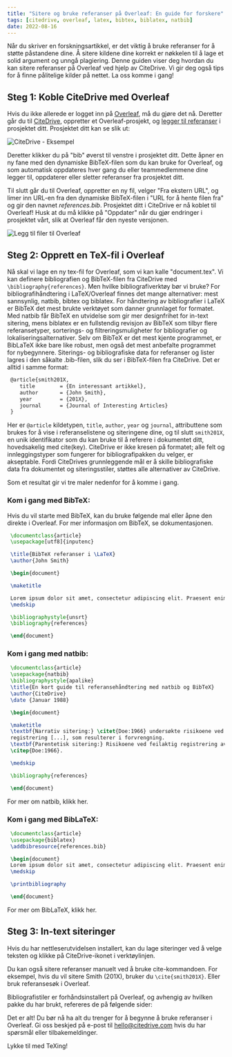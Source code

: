```yaml
---
title: "Sitere og bruke referanser på Overleaf: En guide for forskere"  
tags: [citedrive, overleaf, latex, bibtex, biblatex, natbib]  
date: 2022-08-16  
---
```


Når du skriver en forskningsartikkel, er det viktig å bruke referanser for å støtte påstandene dine. Å sitere kildene dine korrekt er nøkkelen til å lage et solid argument og unngå plagiering. Denne guiden viser deg hvordan du kan sitere referanser på Overleaf ved hjelp av CiteDrive. Vi gir deg også tips for å finne pålitelige kilder på nettet. La oss komme i gang!


<CiteDrive />

## Steg 1: Koble CiteDrive med Overleaf

Hvis du ikke allerede er logget inn på [Overleaf](https://www.overleaf.com/), må du gjøre det nå. Deretter går du til [CiteDrive](https://www.citedrive.com/), oppretter et Overleaf-prosjekt, og [legger til referanser](https://citedrive.medium.com/adding-bibliographic-references-to-overleaf-with-citedrive-325f131e3ca2) i prosjektet ditt. Prosjektet ditt kan se slik ut:

![CiteDrive - Eksempel](@assets/images/tutorial/citedrive_project_example.png)

Deretter klikker du på "bib" øverst til venstre i prosjektet ditt. Dette åpner en ny fane med den dynamiske BibTeX-filen som du kan bruke for Overleaf, og som automatisk oppdateres hver gang du eller teammedlemmene dine legger til, oppdaterer eller sletter referanser fra prosjektet ditt.

Til slutt går du til Overleaf, oppretter en ny fil, velger "Fra ekstern URL", og limer inn URL-en fra den dynamiske BibTeX-filen i "URL for å hente filen fra" og gir den navnet *references.bib*.
Prosjektet ditt i CiteDrive er nå koblet til Overleaf! Husk at du må klikke på "Oppdater" når du gjør endringer i prosjektet vårt, slik at Overleaf får den nyeste versjonen.

![Legg til filer til Overleaf](@assets/images/tutorial/export_bib_to_overleaf.png)

## Steg 2: Opprett en TeX-fil i Overleaf

Nå skal vi lage en ny tex-fil for Overleaf, som vi kan kalle "document.tex". Vi kan definere bibliografien og BibTeX-filen fra CiteDrive med `\bibliography{references}`. Men hvilke bibliografiverktøy bør vi bruke? For bibliografihåndtering i LaTeX/Overleaf finnes det mange alternativer: mest sannsynlig, natbib, bibtex og biblatex. For håndtering av bibliografier i LaTeX er BibTeX det mest brukte verktøyet som danner grunnlaget for formatet. Med natbib får BibTeX en utvidelse som gir mer designfrihet for in-text sitering, mens biblatex er en fullstendig revisjon av BibTeX som tilbyr flere referansetyper, sorterings- og filtreringsmuligheter for bibliografier og lokaliseringsalternativer. Selv om BibTeX er det mest kjente programmet, er BibLaTeX ikke bare like robust, men også det mest anbefalte programmet for nybegynnere. Siterings- og bibliografiske data for referanser og lister lagres i den såkalte .bib-filen, slik du ser i BibTeX-filen fra CiteDrive. Det er alltid i samme format:

```latex
 @article{smith201X,
 	title        = {En interessant artikkel},
 	author       = {John Smith},
 	year         = {201X},
 	journal      = {Journal of Interesting Articles}
 }
```

Her er `@article` kildetypen, `title`, `author`, `year` og `journal`, attributtene som brukes for å vise i referanselistene og siteringene dine, og til slutt `smith201X`, en unik identifikator som du kan bruke til å referere i dokumentet ditt, hovedsakelig med cite(key). CiteDrive er ikke kresen på formatet; alle felt og innleggingstyper som fungerer for bibliografipakken du velger, er akseptable. Fordi CiteDrives grunnleggende mål er å skille bibliografiske data fra dokumentet og siteringsstiler, støttes alle alternativer av CiteDrive.

Som et resultat gir vi tre maler nedenfor for å komme i gang.

### Kom i gang med BibTeX:

Hvis du vil starte med BibTeX, kan du bruke følgende mal eller åpne den direkte i Overleaf. For mer informasjon om BibTeX, se dokumentasjonen.

```latex title="document.tex"
 \documentclass{article}
 \usepackage[utf8]{inputenc}

 \title{BibTeX referanser i \LaTeX}
 \author{John Smith}

 \begin{document}

 \maketitle

 Lorem ipsum dolor sit amet, consectetur adipiscing elit. Praesent enim urna, dapibus et bibendum vel, consectetur et turpis. Cras a molestie nulla. \cite{Hemingway1952}
 \medskip

 \bibliographystyle{unsrt}
 \bibliography{references}

 \end{document}
```

### Kom i gang med natbib:

```latex
 \documentclass{article}
 \usepackage{natbib}
 \bibliographystyle{apalike}
 \title{En kort guide til referansehåndtering med natbib og BibTeX}
 \author{CiteDrive}
 \date {Januar 1988}

 \begin{document}

 \maketitle
 \textbf{Narrativ sitering:} \citet{Doe:1966} undersøkte risikoene ved feilaktig \\
 registrering [...], som resulterer i forvrengning.
 \textbf{Parentetisk sitering:} Risikoene ved feilaktig registrering av [...] kan føre til forvrengning
 \citep{Doe:1966}.

 \medskip

 \bibliography{references}

 \end{document}
```

For mer om natbib, klikk her.

### Kom i gang med BibLaTeX:

```latex
 \documentclass{article}
 \usepackage{biblatex}
 \addbibresource{references.bib}

 \begin{document}
 Lorem ipsum dolor sit amet, consectetur adipiscing elit. Praesent enim urna, dapibus et bibendum vel, consectetur et turpis. Cras a molestie nulla. \cite{Hemingway1952}
 \medskip

 \printbibliography

 \end{document}
```

For mer om BibLaTeX, klikk her.

## Steg 3: In-text siteringer

Hvis du har nettleserutvidelsen installert, kan du lage siteringer ved å velge teksten og klikke på CiteDrive-ikonet i verktøylinjen.

Du kan også sitere referanser manuelt ved å bruke cite-kommandoen. For eksempel, hvis du vil sitere Smith (201X), bruker du `\cite{smith201X}`. Eller bruk referansesøk i Overleaf.

Bibliografistiler er forhåndsinstallert på Overleaf, og avhengig av hvilken pakke du har brukt, refereres de på følgende sider:

Det er alt! Du bør nå ha alt du trenger for å begynne å bruke referanser i Overleaf. Gi oss beskjed på e-post til hello@citedrive.com hvis du har spørsmål eller tilbakemeldinger.

Lykke til med TeXing!
